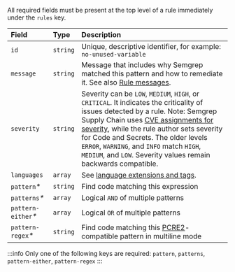 All required fields must be present at the top level of a rule immediately under the `rules` key.

|     Field     |   Type   | Description |
| :------------ | :------- | :---------- |
| `id`          | `string` | Unique, descriptive identifier, for example: `no-unused-variable`        |
| `message`     | `string` | Message that includes why Semgrep matched this pattern and how to remediate it. See also [Rule messages](/contributing/contributing-to-semgrep-rules-repository/#rule-messages). |
| `severity`    | `string` | Severity can be `LOW`, `MEDIUM`, `HIGH`, or `CRITICAL`. It indicates the criticality of issues detected by a rule. Note: Semgrep Supply Chain uses [CVE assignments for severity](/docs/semgrep-supply-chain/view-export#filter-findings), while the rule author sets severity for Code and Secrets. The older levels `ERROR`, `WARNING`, and `INFO` match `HIGH`, `MEDIUM`, and `LOW`. Severity values remain backwards compatible. |
| `languages`   | `array`  | See [language extensions and tags](/writing-rules/rule-syntax/#language-extensions-and-languages-key-values).  |
| `pattern`_\*_     | `string` | Find code matching this expression |
| `patterns`_\*_   | `array`  | Logical `AND` of multiple patterns |
| `pattern-either`_\*_ | `array`  | Logical `OR` of multiple patterns |
| `pattern-regex`_\*_   | `string` | Find code matching this [PCRE2](https://www.pcre.org/current/doc/html/pcre2pattern.html)-compatible pattern in multiline mode |

:::info
Only one of the following keys are required: `pattern`, `patterns`, `pattern-either`, `pattern-regex`
:::
